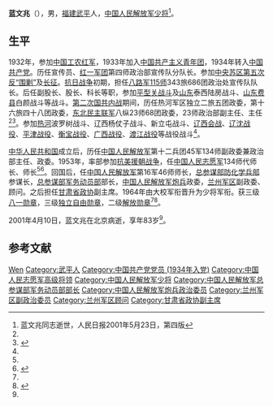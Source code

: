 '''蓝文兆'''（{{bd|1919年||2001年|4月10日}}），男，[[福建省|福建]][[武平县|武平]]人，[[中国人民解放军少将|中国人民解放军少将]]<ref name=rmrb>蓝文兆同志逝世，人民日报2001年5月23日，第四版</ref>。

== 生平 ==
1932年，参加[[中国工农红军|中国工农红军]]，1933年加入[[中国共产主义青年团|中国共产主义青年团]]，1934年转入[[中国共产党|中国共产党]]。历任宣传员、[[红一军团|红一军团]]第四师政治部宣传队分队长。参加[[中央苏区|中央苏区]][[中国共产党第五次反围剿战争|第五次反“围剿”]]及[[长征|长征]]。[[抗日战争|抗日战争]]初期，担任[[八路军|八路军]][[115师|115师]]343旅686团政治处宣传队队长。后任副股长、股长、科长等职，参加[[平型关战斗|平型关战斗]]及[[山东|山东]]泰西陆房战斗、[[山东|山东]][[费县|费县]]白颜战斗等战斗。[[第二次国共内战|第二次国共内战]]期间，历任热河军区独立二旅五团政委，第十六旅四十八团政委，[[东北民主联军|东北民主联军]]八纵23师68团政委，23师政治部副主任、主任<ref name=rmrb/><ref>{{cite news|title=蓝姓起源及名人|url=http://cul.shangdu.com/Contents/Channel_3761/2008/0326/82865/content_828652.htm|accessdate=2014-12-19|newspaper=商都网|archive-date=2014-12-19|archive-url=https://web.archive.org/web/20141219175659/http://cul.shangdu.com/Contents/Channel_3761/2008/0326/82865/content_828652.htm|dead-url=yes}}</ref>。参加[[热河省_(中华民国)|热河]]波罗树战斗、辽西杨仗子战斗、新立屯战斗、[[辽西会战|辽西会战]]、[[辽沈战役|辽沈战役]]、[[平津战役|平津战役]]、[[衡宝战役|衡宝战役]]、[[广西战役|广西战役]]、[[渡江战役|渡江战役]]等战役战斗<ref name=rmrb/>。

[[中华人民共和国|中华人民共和国]]成立后，历任[[中国人民解放军|中国人民解放军]]第十二兵团45军134师副政委兼政治部主任、政委。1953年，率部参加[[抗美援朝战争|抗美援朝战争]]，任[[中国人民志愿军|中国人民志愿军]]134师代师长、师长<ref name=rmrb/><ref>{{cite news|title=陈盛仪赴京拜访刘亚楼上将夫人翟云英|url=http://city.cri.cn/29464/2010/10/26/3866s2540154.htm|accessdate=2014-12-19|newspaper=CRI|deadurl=yes|archiveurl=https://web.archive.org/web/20141219174447/http://city.cri.cn/29464/2010/10/26/3866s2540154.htm|archivedate=2014-12-19}}</ref>。回国后，任[[中国人民解放军|中国人民解放军]]第16军46师师长，[[中国人民解放军防化兵|总参谋部防化学兵部]]参谋长，[[中国人民解放军总参谋部军务部|总参谋部军务动员部]]部长，[[中国人民解放军炮兵|中国人民解放军炮兵]]政委，[[兰州军区|兰州军区]]副政委、顾问。之后担任[[甘肃省政协|甘肃省政协]]副主席。1964年由大校军衔晋升为少将军衔。获三级[[八一勋章_(1955年)|八一勋章]]，三级[[独立自由勋章|独立自由勋章]]，二级[[解放勋章|解放勋章]]<ref name=rmrb/><ref>{{cite news|title=福建将军谱|url=http://www.qzwb.com/gb/content/2001-07/29/content_261573.htm|accessdate=2014-12-19|newspaper=qzwb|archive-url=https://web.archive.org/web/20141219175248/http://www.qzwb.com/gb/content/2001-07/29/content_261573.htm|archive-date=2014-12-19|dead-url=yes}}</ref>。

2001年4月10日，蓝文兆在北京病逝，享年83岁<ref name=rmrb/>。

== 参考文献 ==
{{reflist}}

{{start box}}
{{s-mil|pla}}
{{s-before|[[苏静|苏静]]}}
{{s-title|[[中国人民解放军总参谋部军务部|中国人民解放军总参谋部军务动员部]]部长|1969年12月11日—1970年12月21日}} 
{{s-after|[[李炎_(解放军)|李炎]]}}
{{end box}}

{{Authority control}}
{{DEFAULTSORT:Lan}}
[[Category:蓝姓|Wen]]
[[Category:武平人|Category:武平人]]
[[Category:中国共产党党员_(1934年入党)|Category:中国共产党党员 (1934年入党)]]
[[Category:中国人民志愿军高级将领|Category:中国人民志愿军高级将领]]
[[Category:中国人民解放军少将|Category:中国人民解放军少将]]
[[Category:中国人民解放军总参谋部军务动员部部长|Category:中国人民解放军总参谋部军务动员部部长]]
[[Category:中国人民解放军炮兵政治委员|Category:中国人民解放军炮兵政治委员]]
[[Category:兰州军区副政治委员|Category:兰州军区副政治委员]]
[[Category:兰州军区顾问|Category:兰州军区顾问]]
[[Category:甘肃省政协副主席|Category:甘肃省政协副主席]]